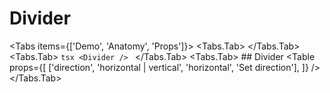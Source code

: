

# Divider

<Tabs items={['Demo', 'Anatomy', 'Props']}>
  <Tabs.Tab>
    <CodeDemo Demo={DividerDemo} />
  </Tabs.Tab>
  <Tabs.Tab>
    ```tsx
    <Divider />
    ```
  </Tabs.Tab>
  <Tabs.Tab>
    ## Divider
    <Table
      props={[
        ['direction', 'horizontal | vertical', 'horizontal', 'Set direction'],
      ]}
    />
  </Tabs.Tab>
</Tabs>
